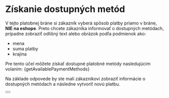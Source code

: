 
# Získanie dostupných metód

V tejto platobnej bráne si zákazník vyberá spôsob platby priamo v bráne, **NIE na eshope**.
Preto chcete zákazníka informovať o dostupných metódach, prípadne zobraziť odlišný text alebo obrázok podľa podmienok ako:
- mena
- suma platby
- krajina

Pre tento účel môžete získať dostupné platobné metódy nasledujúcim volaním:
<CodeBlock language="jsx">{getAvailablePaymentMethods}</CodeBlock>

Na základe odpovede by ste mali zákazníkovi zobraziť informácie o dostupných metódach a následne vytvoriť novú platbu.

<Button label="Prejsť na kompletnú API príručku" link="/docs/api/get-methods"/>